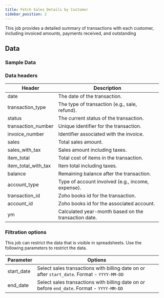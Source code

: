 ```yaml
---
title: Fetch Sales Details by Customer
sidebar_position: 2
---
```


This job provides a detailed summary of transactions with each customer, including invoiced amounts, payments received, and outstanding 

<AddJob
  template="gsheet_zoho_books_db_get_sales_details_by_customer"
/>


## Data

### Sample Data

<Gsheet
  src="https://docs.google.com/spreadsheets/d/1-gX-uq5YrTW-6gQJYM-mNXitEOfJLTiQCvPtV8CR1Yc/edit#gid=926943976"
/>


### Data headers


| Header                 | Description                                          |
|------------------------|------------------------------------------------------|
| date                   | The date of the transaction.                          |
| transaction_type      | The type of transaction (e.g., sale, refund).        |
| status                 | The current status of the transaction.               |
| transaction_number    | Unique identifier for the transaction.               |
| invoice_number         | Identifier associated with the invoice.              |
| sales                  | Total sales amount.                                  |
| sales_with_tax         | Sales amount including taxes.                        |
| item_total             | Total cost of items in the transaction.              |
| item_total_with_tax    | Item total including taxes.                          |
| balance                | Remaining balance after the transaction.            |
| account_type           | Type of account involved (e.g., income, expense).   |
| transaction_id         | Zoho books id for the transaction.              |
| account_id             | Zoho books id for the associated account.              |
| ym                     | Calculated year-month based on the transaction date.|


### Filtration options

This job can restrict the data that is visible in spreadsheets. Use the following parameters to restrict the data.

| Parameter | Options |
|----|----|
| start_date | Select sales transactions with billing date on or after `start_date`. Format - `YYYY-MM-DD` |
| end_date | Select sales transactions with billing date on or before `end_date`. Format - `YYYY-MM-DD` |


<!---
## Others

### Similar jobs

Similar sort of data can be achieved by using get accounting transaction job and filtering it by invoice type. 

### Reports that use this job

Here are some of the report templates that use this job: 
-->